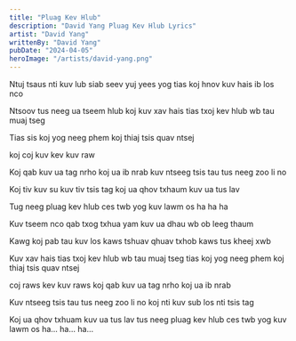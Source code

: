 ```yaml
---
title: "Pluag Kev Hlub"
description: "David Yang Pluag Kev Hlub Lyrics"
artist: "David Yang"
writtenBy: "David Yang"
pubDate: "2024-04-05"
heroImage: "/artists/david-yang.png"
---
```


Ntuj tsaus nti kuv lub siab seev yuj yees yog tias koj hnov kuv hais ib los nco

Ntsoov tus neeg ua tseem hlub koj kuv xav hais tias txoj kev hlub wb tau muaj tseg

Tias sis koj yog neeg phem koj thiaj tsis quav ntsej

koj coj kuv kev kuv raw

Koj qab kuv ua tag nrho koj ua ib nrab kuv ntseeg tsis tau tus neeg zoo li no

Koj tiv kuv su kuv tiv tsis tag koj ua qhov txhaum kuv ua tus lav

Tug neeg pluag kev hlub ces twb yog kuv lawm os ha ha ha

Kuv tseem nco qab txog txhua yam kuv ua dhau wb ob leeg thaum

Kawg koj pab tau kuv los kaws tshuav qhuav txhob kaws tus kheej xwb

Kuv xav hais tias txoj kev hlub wb tau muaj tseg tias koj yog neeg phem koj thiaj tsis quav ntsej

coj raws kev kuv raws koj qab kuv ua tag nrho koj ua ib nrab

Kuv ntseeg tsis tau tus neeg zoo li no koj nti kuv sub los nti tsis tag

Koj ua qhov txhuam kuv ua tus lav tus neeg pluag kev hlub ces twb yog kuv lawm os ha... ha... ha...
